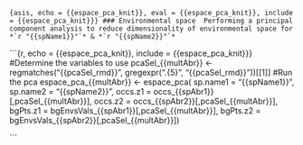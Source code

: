 ```{asis, echo = {{espace_pca_knit}}, eval = {{espace_pca_knit}}, include = {{espace_pca_knit}}}
### Environmental space 
Performing a principal component analysis to reduce dimensionality of environmental space for  *`r "{{spName1}}"`* & *`r "{{spName2}}"`*
```

```{r, echo = {{espace_pca_knit}}, include = {{espace_pca_knit}}}
#Determine the variables to use
pcaSel_{{multAbr}} <- regmatches("{{pcaSel_rmd}}", gregexpr(".{5}", "{{pcaSel_rmd}}"))[[1]]
#Run the pca
espace_pca_{{multAbr}} <- espace_pca(
  sp.name1 = "{{spName1}}",
  sp.name2 = "{{spName2}}", 
  occs.z1 = occs_{{spAbr1}}[,pcaSel_{{multAbr}}],
  occs.z2 = occs_{{spAbr2}}[,pcaSel_{{multAbr}}],
  bgPts.z1 = bgEnvsVals_{{spAbr1}}[,pcaSel_{{multAbr}}],
  bgPts.z2 = bgEnvsVals_{{spAbr2}}[,pcaSel_{{multAbr}}])

```
